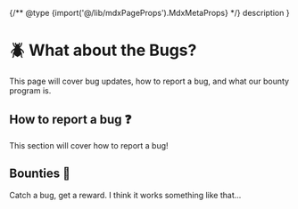 
{/** @type {import('@/lib/mdxPageProps').MdxMetaProps} */}
    description
}

# 🪲 What about the Bugs?

<WIP />

This page will cover bug updates, how to report a bug, and what our bounty program is.

## How to report a bug ❓

This section will cover how to report a bug!

## Bounties 💸

Catch a bug, get a reward. I think it works something like that...
